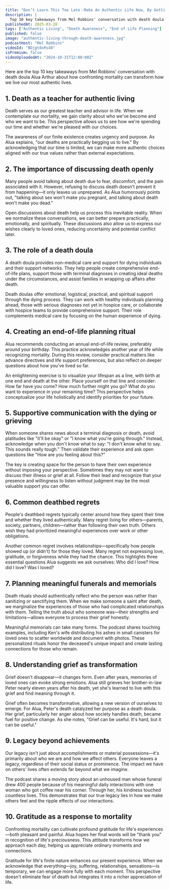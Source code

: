 ```yaml
---
title: "Don’t Learn This Too Late：Make An Authentic Life Now, By Getting Real About The End"
description: |
  Top 10 key takeaways from Mel Robbins' conversation with death doula Alua Arthur about how confronting mortality can transform how we live our most authentic lives.
publishedAt: 2025-03-28
tags: ["Authentic Living", "Death Awareness", "End of Life Planning"]
published: false
image: "authentic-living-through-death-awareness.jpg"
podcastHost: "Mel Robbins"
videoId: "BDjgt8xRs48"
isPremium: false
videoUploadedAt: "2024-10-31T12:00:00Z"
---
```



<PodcastSummaryPageLayout frontmatter={frontmatter}>

Here are the top 10 key takeaways from Mel Robbins' conversation with death doula Alua Arthur about how confronting mortality can transform how we live our most authentic lives.

## 1. Death as a teacher for authentic living

Death serves as our greatest teacher and advisor in life. When we contemplate our mortality, we gain clarity about who we've become and who we want to be. This perspective allows us to see how we're spending our time and whether we're pleased with our choices.

The awareness of our finite existence creates urgency and purpose. As Alua explains, "our deaths are practically begging us to live." By acknowledging that our time is limited, we can make more authentic choices aligned with our true values rather than external expectations.

## 2. The importance of discussing death openly

Many people avoid talking about death due to fear, discomfort, and the pain associated with it. However, refusing to discuss death doesn't prevent it from happening—it only leaves us unprepared. As Alua humorously points out, "talking about sex won't make you pregnant, and talking about death won't make you dead."

Open discussions about death help us process this inevitable reality. When we normalize these conversations, we can better prepare practically, emotionally, and spiritually. These discussions also allow us to express our wishes clearly to loved ones, reducing uncertainty and potential conflict later.

## 3. The role of a death doula

A death doula provides non-medical care and support for dying individuals and their support networks. They help people create comprehensive end-of-life plans, support those with terminal diagnoses in creating ideal deaths under the circumstances, and assist families in wrapping up affairs after death.

Death doulas offer emotional, logistical, practical, and spiritual support through the dying process. They can work with healthy individuals planning ahead, those with serious diagnoses not yet in hospice care, or collaborate with hospice teams to provide comprehensive support. Their role complements medical care by focusing on the human experience of dying.

## 4. Creating an end-of-life planning ritual

Alua recommends conducting an annual end-of-life review, preferably around your birthday. This practice acknowledges another year of life while recognizing mortality. During this review, consider practical matters like advance directives and life support preferences, but also reflect on deeper questions about how you've lived so far.

An enlightening exercise is to visualize your lifespan as a line, with birth at one end and death at the other. Place yourself on that line and consider: How far have you come? How much further might you go? What do you want to experience in your remaining time? This perspective helps conceptualize your life holistically and identify priorities for your future.

## 5. Supportive communication with the dying or grieving

When someone shares news about a terminal diagnosis or death, avoid platitudes like "it'll be okay" or "I know what you're going through." Instead, acknowledge when you don't know what to say: "I don't know what to say. This sounds really tough." Then validate their experience and ask open questions like "How are you feeling about this?"

The key is creating space for the person to have their own experience without imposing your perspective. Sometimes they may not want to discuss their illness or grief at all. Follow their lead and recognize that your presence and willingness to listen without judgment may be the most valuable support you can offer.

## 6. Common deathbed regrets

People's deathbed regrets typically center around how they spent their time and whether they lived authentically. Many regret living for others—parents, society, partners, children—rather than following their own truth. Others wish they had prioritized meaningful experiences over work or other obligations.

Another common regret involves relationships—specifically how people showed up (or didn't) for those they loved. Many regret not expressing love, gratitude, or forgiveness while they had the chance. This highlights three essential questions Alua suggests we ask ourselves: Who did I love? How did I love? Was I loved?

## 7. Planning meaningful funerals and memorials

Death rituals should authentically reflect who the person was rather than sanitizing or sanctifying them. When we make someone a saint after death, we marginalize the experiences of those who had complicated relationships with them. Telling the truth about who someone was—their strengths and limitations—allows everyone to process their grief honestly.

Meaningful memorials can take many forms. The podcast shares touching examples, including Ken's wife distributing his ashes in small canisters for loved ones to scatter worldwide and document with photos. These personalized rituals honor the deceased's unique impact and create lasting connections for those who remain.

## 8. Understanding grief as transformation

Grief doesn't disappear—it changes form. Even after years, memories of loved ones can evoke strong emotions. Alua still grieves her brother-in-law Peter nearly eleven years after his death, yet she's learned to live with this grief and find meaning through it.

Grief often becomes transformative, allowing a new version of ourselves to emerge. For Alua, Peter's death catalyzed her purpose as a death doula. Her grief, particularly her anger about how society handles death, became fuel for positive change. As she notes, "Grief can be useful. It's hard, but it can be useful."

## 9. Legacy beyond achievements

Our legacy isn't just about accomplishments or material possessions—it's primarily about who we are and how we affect others. Everyone leaves a legacy, regardless of their social status or prominence. The impact we have on others' lives often extends far beyond what we imagine.

The podcast shares a moving story about an unhoused man whose funeral drew 400 people because of his meaningful daily interactions with one woman who got coffee near his corner. Through her, his kindness touched countless lives. This demonstrates that our true legacy lies in how we make others feel and the ripple effects of our interactions.

## 10. Gratitude as a response to mortality

Confronting mortality can cultivate profound gratitude for life's experiences—both pleasant and painful. Alua hopes her final words will be "thank you" in recognition of life's preciousness. This attitude transforms how we approach each day, helping us appreciate ordinary moments and connections.

Gratitude for life's finite nature enhances our present experience. When we acknowledge that everything—joy, suffering, relationships, sensations—is temporary, we can engage more fully with each moment. This perspective doesn't eliminate fear of death but integrates it into a richer appreciation of life.

</PodcastSummaryPageLayout>
